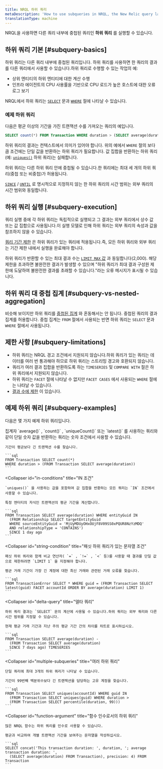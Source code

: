```yaml
---
title: NRQL 하위 쿼리
metaDescription: 'How to use subqueries in NRQL, the New Relic query language.'
translationType: machine
---
```


NRQL을 사용하면 다른 쿼리 내부에 중첩된 쿼리인 **하위 쿼리** 를 실행할 수 있습니다.

## 하위 쿼리 기본 [#subquery-basics]

하위 쿼리는 다른 쿼리 내부에 중첩된 쿼리입니다. 하위 쿼리를 사용하면 한 쿼리의 결과를 다른 쿼리에서 사용할 수 있습니다.하위 쿼리로 수행할 수 있는 작업의 예:

* 상위 엔티티의 하위 엔티티에 대한 계산 수행
* 인프라 에이전트의 CPU 사용률을 기반으로 CPU 로드가 높은 호스트에 대한 오류 로그 보기

NRQL에서 하위 쿼리는 [`SELECT`](/docs/query-your-data/nrql-new-relic-query-language/get-started/nrql-syntax-clauses-functions/#state-select) 문과 [`WHERE`](/docs/query-your-data/nrql-new-relic-query-language/get-started/nrql-syntax-clauses-functions/#sel-where) 절에 나타날 수 있습니다.

### 예제 하위 쿼리

다음은 평균 이상의 기간을 가진 트랜잭션 수를 가져오는 쿼리의 예입니다.

```sql
SELECT count(*) FROM Transaction WHERE duration > (SELECT average(duration) FROM Transaction)
```

하위 쿼리의 결과는 컨텍스트에서 의미가 있어야 합니다. 위의 예에서 `WHERE` 절의 보다 큼 조건에는 단일 값을 반환하는 하위 쿼리가 필요합니다. 값 집합을 반환하는 하위 쿼리(예: [`uniques()`](/docs/query-your-data/nrql-new-relic-query-language/get-started/nrql-syntax-clauses-functions/#func-uniques) 하위 쿼리)는 실패합니다.

하위 쿼리는 다른 하위 쿼리 안에 중첩될 수 있습니다.한 쿼리에는 최대 세 개의 하위 쿼리(중첩 또는 비중첩)가 허용됩니다.

[`SINCE`](/docs/query-your-data/nrql-new-relic-query-language/get-started/nrql-syntax-clauses-functions/#sel-since) / [`UNTIL`](/docs/query-your-data/nrql-new-relic-query-language/get-started/nrql-syntax-clauses-functions/#sel-until) 로 명시적으로 지정하지 않는 한 하위 쿼리의 시간 범위는 외부 쿼리의 시간 범위와 동일합니다.

## 하위 쿼리 실행 [#subquery-execution]

쿼리 실행 중에 각 하위 쿼리는 독립적으로 실행되고 그 결과는 외부 쿼리에서 상수 값 또는 값 집합으로 사용됩니다.이 실행 모델로 인해 하위 쿼리는 외부 쿼리의 속성과 값을 참조하지 않을 수 있습니다.

[쿼리 기간 제한](/docs/query-your-data/nrql-new-relic-query-language/get-started/rate-limits-nrql-queries/#query-duration) 은 하위 쿼리가 있는 쿼리에 적용됩니다.즉, 모든 하위 쿼리와 외부 쿼리는 기간 제한 내에서 실행을 완료해야 합니다.

하위 쿼리가 반환할 수 있는 최대 결과 수는 [`LIMIT MAX` 값](/docs/query-your-data/nrql-new-relic-query-language/get-started/nrql-syntax-clauses-functions/#sel-limit) 과 동일합니다(2,000). 해당 제한을 초과하면 불완전한 결과가 발생할 수 있으며 "하위 쿼리가 최대 결과 구성원 제한에 도달하여 불완전한 결과를 초래할 수 있습니다."라는 오류 메시지가 표시될 수 있습니다.

## 하위 쿼리 대 중첩 집계 [#subquery-vs-nested-aggregation]

비슷해 보이지만 하위 쿼리를 [중첩된 집계](/docs/query-your-data/nrql-new-relic-query-language/nrql-query-tutorials/nested-aggregation-make-ordered-computations-single-query) 와 혼동해서는 안 됩니다. 중첩된 쿼리의 결과 집계를 허용합니다. 중첩 집계는 `FROM` 절에서 사용되는 반면 하위 쿼리는 `SELECT` 문과 `WHERE` 절에서 사용됩니다.

## 제한 사항 [#subquery-limitations]

* 하위 쿼리는 NRQL 경고 조건에서 지원되지 않습니다.하위 쿼리가 있는 쿼리는 데이터를 여러 번 통과해야 하므로 하위 쿼리는 스트리밍 경고와 호환되지 않습니다.
* 쿼리가 여러 결과 집합을 반환하도록 하는 `TIMESERIES` 및 `COMPARE WITH` 절은 하위 쿼리에서 지원되지 않습니다.
* 하위 쿼리는 `FACET` 절에 나타날 수 없지만 `FACET CASES` 에서 사용되는 `WHERE` 절에는 나타날 수 있습니다.
* [결과 수에 제한](#subquery-execution) 이 있습니다.

## 예제 하위 쿼리 [#subquery-examples]

다음은 몇 가지 예제 하위 쿼리입니다.

<CollapserGroup>
  <Collapser
    id="numeric-conditions"
    title="숫자 조건"
  >
    집계자 `average()` , `count()` , `uniqueCount()` 또는 `latest()` 를 사용하는 쿼리와 같이 단일 숫자 값을 반환하는 쿼리는 숫자 조건에서 사용할 수 있습니다.

    기간이 평균보다 긴 트랜잭션 수를 찾습니다.

    ```sql
    FROM Transaction SELECT count(*) 
    WHERE duration > (FROM Transaction SELECT average(duration))
    ```
  </Collapser>

  <Collapser
    id="in-conditions"
    title="IN 조건"
  >
    `uniques()` 을 사용하는 값을 포함하여 값 집합을 반환하는 모든 쿼리는 `IN` 조건에서 사용할 수 있습니다.

    특정 엔터티의 자식인 트랜잭션의 평균 기간을 계산합니다.

    ```sql
    FROM Transaction SELECT average(duration) WHERE entityGuid IN
      (FROM Relationship SELECT targetEntityGuid 
      WHERE sourceEntityGuid = 'MjUyMDUyOHxOUjF8V09SS0xPQUR8NzYzMDQ' 
      AND relationshipType = 'CONTAINS') 
      SINCE 1 day ago
    ```
  </Collapser>

  <Collapser
    id="string-condition"
    title="패싯 하위 쿼리가 있는 문자열 조건"
  >
    패싯 하위 쿼리와 함께 비교 연산자( `=` , `!=` , `<` 등)를 사용할 때 결과를 단일 값으로 제한하려면 `LIMIT 1` 을 지정해야 합니다.

    평균 거래 기간이 가장 긴 계정에 대한 최신 거래와 관련된 거래 오류를 찾습니다.

    ```sql
    FROM TransactionError SELECT * WHERE guid = (FROM Transaction SELECT latest(guid) FACET accountId ORDER BY average(duration) LIMIT 1)
    ```
  </Collapser>

  <Collapser
    id="delta-query"
    title="델타 쿼리"
  >
    하위 쿼리 결과는 `SELECT` 문의 계산에 사용될 수 있습니다.하위 쿼리는 외부 쿼리와 다른 시간 범위를 지정할 수 있습니다.

    현재 평균 거래 기간과 지난 주의 평균 기간 간의 차이를 차트로 표시하십시오.

    ```sql
    FROM Transaction SELECT average(duration) - 
      (FROM Transaction SELECT average(duration) 
      SINCE 7 days ago) TIMESERIES
    ```
  </Collapser>

  <Collapser
    id="multiple-subqueries"
    title="여러 하위 쿼리"
  >
    단일 쿼리에 최대 3개의 하위 쿼리가 나타날 수 있습니다.

    기간이 99번째 백분위수보다 긴 트랜잭션을 담당하는 고유 계정을 찾습니다.

    ```sql
    FROM Transaction SELECT uniques(accountId) WHERE guid IN
      (FROM Transaction SELECT uniques(guid) WHERE duration > 
      (FROM Transaction SELECT percentile(duration, 99)))
    ```
  </Collapser>

  <Collapser
    id="function-argument"
    title="함수 인수로서의 하위 쿼리"
  >
    많은 NRQL 함수는 하위 쿼리를 인수로 사용할 수 있습니다.

    평균과 비교하여 개별 트랜잭션 기간을 보여주는 문자열을 작성하십시오.

    ```sql
    SELECT concat('This transaction duration: ', duration, '; average transaction duration: ', 
      (SELECT average(duration) FROM Transaction), precision: 4) FROM Transaction
    ```
  </Collapser>
</CollapserGroup>